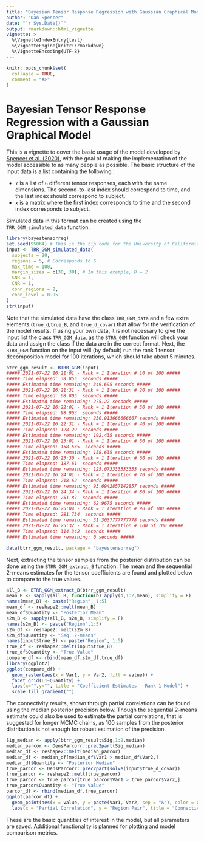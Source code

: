 ```yaml
---
title: "Bayesian Tensor Response Regression with Gaussian Graphical Model Vignette"
author: "Dan Spencer"
date: "`r Sys.Date()`"
output: rmarkdown::html_vignette
vignette: >
  %\VignetteIndexEntry{test}
  %\VignetteEngine{knitr::rmarkdown}
  %\VignetteEncoding{UTF-8}
---
```


```r
knitr::opts_chunk$set(
  collapse = TRUE,
  comment = "#>"
)
```

# Bayesian Tensor Response Regression with a Gaussian Graphical Model

This is a vignette to cover the basic usage of the model developed by [Spencer et al. (2020)](https://link.springer.com/article/10.1007/s11336-020-09727-0), with the goal of making the implementation of the model accessible to as many people as possible. The basic structure of the input data is a list containing the following :

- `Y` is a list of `G` different tensor responses, each with the same dimensions. The second-to-last index should correspond to time, and the last index should correspond to subject.
- `x` is a matrix where the first index corresponds to time and the second index corresponds to subject.

Simulated data in this format can be created using the `TRR_GGM_simulated_data` function.

```r
library(bayestensorreg)
set.seed(95064) # This is the zip code for the University of California, Santa Cruz
input <- TRR_GGM_simulated_data(
  subjects = 20, 
  regions = 5, # Corresponds to G
  max_time = 100,
  margin_sizes = c(30, 30), # In this example, D = 2
  SNR = 1,
  CNR = 1,
  conn_regions = 2,
  conn_level = 0.95
)
str(input)
```

Note that the simulated data have the class `TRR_GGM_data` and a few extra elements (`true_d`,`true_B`, and `true_d_covar`) that allow for the verification of the model results. If using your own data, it is not necessary to give the input list the class `TRR_GGM_data`, as the `BTRR_GGM` function will check your data and assign the class if the data are in the correct format. Next, the `BTRR_GGM` function on the input will (by default) run the rank 1 tensor decomposition model for 100 iterations, which should take about 5 minutes.

```r
btrr_ggm_result <- BTRR_GGM(input)
##### 2021-07-22 16:21:01 - Rank = 1 Iteration # 10 of 100 #####
##### Time elapsed: 38.855  seconds #####
##### Estimated time remaining: 349.695 seconds #####
##### 2021-07-22 16:21:31 - Rank = 1 Iteration # 20 of 100 #####
##### Time elapsed: 68.805  seconds #####
##### Estimated time remaining: 275.22 seconds #####
##### 2021-07-22 16:22:01 - Rank = 1 Iteration # 30 of 100 #####
##### Time elapsed: 98.963  seconds #####
##### Estimated time remaining: 230.913666666667 seconds #####
##### 2021-07-22 16:22:31 - Rank = 1 Iteration # 40 of 100 #####
##### Time elapsed: 128.29  seconds #####
##### Estimated time remaining: 192.435 seconds #####
##### 2021-07-22 16:23:01 - Rank = 1 Iteration # 50 of 100 #####
##### Time elapsed: 158.635  seconds #####
##### Estimated time remaining: 158.635 seconds #####
##### 2021-07-22 16:23:30 - Rank = 1 Iteration # 60 of 100 #####
##### Time elapsed: 187.61  seconds #####
##### Estimated time remaining: 125.073333333333 seconds #####
##### 2021-07-22 16:24:01 - Rank = 1 Iteration # 70 of 100 #####
##### Time elapsed: 218.62  seconds #####
##### Estimated time remaining: 93.6942857142857 seconds #####
##### 2021-07-22 16:24:34 - Rank = 1 Iteration # 80 of 100 #####
##### Time elapsed: 251.87  seconds #####
##### Estimated time remaining: 62.9675 seconds #####
##### 2021-07-22 16:25:04 - Rank = 1 Iteration # 90 of 100 #####
##### Time elapsed: 281.734  seconds #####
##### Estimated time remaining: 31.3037777777778 seconds #####
##### 2021-07-22 16:25:37 - Rank = 1 Iteration # 100 of 100 #####
##### Time elapsed: 314.342  seconds #####
##### Estimated time remaining: 0 seconds #####
```

```r
data(btrr_ggm_result, package = "bayestensorreg")
```


Next, extracting the tensor samples from the posterior distribution can be done using the `BTRR_GGM_extract_B` function. The mean and the sequential 2-means estimates for the tensor coefficients are found and plotted below to compare to the true values.

```r
all_B <- BTRR_GGM_extract_B(btrr_ggm_result)
mean_B <- sapply(all_B, function(b) apply(b,1:2,mean), simplify = F)
names(mean_B) <- paste("Region", 1:5)
mean_df <- reshape2::melt(mean_B)
mean_df$Quantity <- "Posterior Mean"
s2m_B <- sapply(all_B, s2m_B, simplify = F)
names(s2m_B) <- paste("Region",1:5)
s2m_df <- reshape2::melt(s2m_B)
s2m_df$Quantity <- "Seq. 2-means"
names(input$true_B) <- paste("Region", 1:5)
true_df <- reshape2::melt(input$true_B)
true_df$Quantity <- "True Value"
compare_df <- rbind(mean_df,s2m_df,true_df)
library(ggplot2)
ggplot(compare_df) +
  geom_raster(aes(x = Var1, y = Var2, fill = value)) + 
  facet_grid(L1~Quantity) + 
  labs(x="",y="", title = "Coefficient Estimates - Rank 1 Model") +
  scale_fill_gradient("")
```

The connectivity results, shown through partial correlations can be found using the median posterior precision below. Though the sequential 2-means estimate could also be used to estimate the partial correlations, that is suggested for longer MCMC chains, as 100 samples from the posterior distribution is not enough for robust estimation of the precision.

```r
Sig_median <- apply(btrr_ggm_result$Sig,1:2,median)
median_parcor <- DensParcorr::prec2part(Sig_median)
median_df <- reshape2::melt(median_parcor)
median_df <- median_df[median_df$Var1 > median_df$Var2,]
median_df$Quantity <- "Posterior Median"
true_parcor <- DensParcorr::prec2part(solve(input$true_d_covar))
true_parcor <- reshape2::melt(true_parcor)
true_parcor <- true_parcor[true_parcor$Var1 > true_parcor$Var2,]
true_parcor$Quantity <- "True Value"
parcor_df <- rbind(median_df,true_parcor)
ggplot(parcor_df) +
  geom_point(aes(x = value, y = paste(Var1, Var2, sep = "&"), color = Quantity)) +
  labs(x = "Partial Correlation", y = "Region Pair", title = "Connectivity")
```

These are the basic quantities of interest in the model, but all parameters are saved. Additional functionality is planned for plotting and model comparison metrics.
